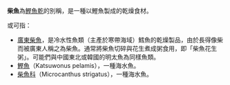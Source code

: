 {{ruby notice}}
'''柴魚'''為[[鰹魚乾|鰹魚乾]]的別稱，是一種以鰹魚製成的乾燥食材。

或可指：
* [[廣東柴魚|廣東柴魚]]，是冷水性魚類（主產於寒帶海域）鱈魚的乾燥製品，由於長得像柴而被廣東人稱之為柴魚。通常將柴魚切碎與花生煮成粥食用，即「柴魚花生粥」。可能們與中國東北或韓國的明太魚為同樣魚類。
* [[鰹魚|鰹魚]]（Katsuwonus pelamis），一種海水魚。
* [[柴魚科|柴魚科]]（Microcanthus strigatus），一種海水魚。

{{Disambig|CAT=二字消歧义}}